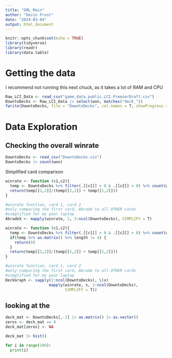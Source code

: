 ```yaml
---
title: "GML_Main"
author: "Devin Frost"
date: "2024-03-04"
output: html_document
---
```


```r
knitr::opts_chunk$set(echo = TRUE)
library(tidyverse)
library(readr)
library(data.table)
```

# Getting the data

I recommend not running this next chuck, as it takes a lot of RAM and CPU
```r
Raw_LCI_Data <- read_csv("game_data_public.LCI.PremierDraft.csv")
DowntoDecks <- Raw_LCI_Data |> select(won, matches("deck_"))
fwrite(DowntoDecks, file = "DowntoDecks", col.names = T, showProgress = T)

```


# Data Exploration

## Checking the overall winrate
```r
DowntoDecks <- read_csv("DowntoDecks.csv")
DowntoDecks |> count(won)

```
Simplified card comparison
```r
winrate <- function (c1,c2){
  temp <- DowntoDecks %>% filter(.[[c1]] > 0 & .[[c2]] > 0) %>% count(won)
  return(temp[[2,2]]/(temp[[2,2]] + temp[[1,2]]))
}

#winrate function, card 1, card 2
#only comparing the first card, Abrade to all OTHER cards 
#simplified for my poor laptop
AbradeX <- mapply(winrate, 2, 3:ncol(DowntoDecks), SIMPLIFY = T)
```

```r

winrate <- function (c1,c2){
  temp <- DowntoDecks %>% filter(.[[c1]] > 0 & .[[c2]] > 0) %>% count(won)
  if(temp %>% as.matrix() %>% length != 4) {
    return(0)
  }
  return(temp[[2,2]]/(temp[[2,2]] + temp[[1,2]]))
}

#winrate function, card 1, card 2
#only comparing the first card, Abrade to all OTHER cards 
#simplified for my poor laptop
DeckGraph <- sapply(2:ncol(DowntoDecks), \(x) 
                   mapply(winrate, x, 2:ncol(DowntoDecks), 
                          SIMPLIFY = T))
```

## looking at the
```r
deck_mat <- DowntoDecks[,-1] |> as.matrix() |> as.vector()
zeros <- deck_mat == 0
deck_mat[zeros] <- NA

deck_mat |> hist()

```



```python
for i in range(100):
  print(i)
```

